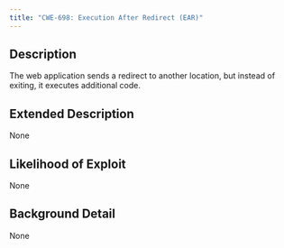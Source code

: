 ```yaml
---
title: "CWE-698: Execution After Redirect (EAR)"
---
```


## Description
The web application sends a redirect to another location, but instead of exiting, it executes additional code.

## Extended Description
None

## Likelihood of Exploit
None

## Background Detail
None
        